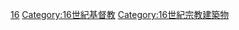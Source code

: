 [[Category:各世紀教堂|16]]
[[Category:16世紀基督教|Category:16世紀基督教]]
[[Category:16世紀宗教建築物|Category:16世紀宗教建築物]]
